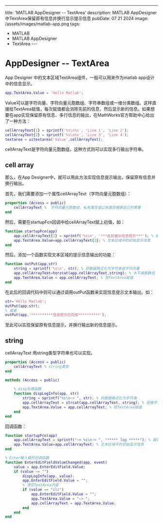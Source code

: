 ---
title: 'MATLAB AppDesigner -- TextArea'
description: MATLAB AppDesigner 中TextArea保留原有信息并换行显示提示信息
pubDate: 07 21 2024
image: /assets/images/matlab-app.png
tags:
  - MATLAB
  - MATLAB AppDesigner
  - TextArea
---​

# AppDesigner -- TextArea
App Designer 中的文本区域TextArea组件，一般可以用来作为matlab app设计中的信息显示。

```matlab
app.TextArea.Value = 'Hello Matlab';
```
Value可以是字符向量、字符向量元胞数组、字符串数组或一维分类数组。这样直接给TextArea赋值，每次赋值都会消除先前的信息，然后显示新的信息。如果想要在app实现保留原有信息、多行信息的输出，在MathWorks官方帮助中心给出了一种方法：
```matlab
cellArrayText{1} = sprintf('%s\n%s', 'Line 1', 'Line 2');
cellArrayText{2} = sprintf('%s\n%s', 'Line 3', 'Line 4');
textarea = uitextarea('Value',cellArrayText);
```
cellArrayText是字符向量元胞数组，这种方式则可以实现多行输出字符串。

## cell array
那么，在App Designer中，就可以用此方法实现信息提示输出，保留原有信息并换行输出。

首先，我们需要添加一个属性cellArrayText（字符向量元胞数组）：
```matlab
properties (Access = public)
    cellArrayText %  字符向量元胞数组，私有属性或公有属性根据自己的需要
end
```
然后，需要在startupFcn回调中给cellArrayText赋上初值，如：
```matlab
function startupFcn(app)
    app.cellArrayText{1} = sprintf('%s\n', '***此处输出信息提示***'); % 赋初值
    app.TextArea.Value=app.cellArrayText{1}; % 文本区域中的初始显示信息
end
```
然后，添加一个函数实现文本区域的提示信息输出的功能：
```matlab
function outPut(app,str)
    string = sprintf('%s\n', str); % 将数据格式化为字符串或字符向量
    app.cellArrayText=horzcat(app.cellArrayText,string); % 水平串联数组
    app.TextArea.Value = app.cellArrayText; % 给TextArea赋值
end
```
在此后的回调代码中则可以通过调用outPut函数来实现信息提示文本输出。如：
```matlab
str='Hello Matlab';
outPut(app,str);
% 或者
outPut(app,'**********信息提示已完成**********');
```
至此可以实现保留原有信息提示，并换行输出新的信息提示。

## string
cellArrayText 用string类型字符串也可以实现。
```matlab
properties (Access = public)
    cellArrayText % string类型
end

methods (Access = public)
    
    % disp处理函数
    function dispLogInfo(app, str)
        string = sprintf("%s\n~> ", str); % 将数据格式化为字符串
        app.cellArrayText = strcat(app.cellArrayText, string); % 连接字符串
        app.TextArea.Value = app.cellArrayText; % 给TextArea赋值
    end
end
```
回调函数：
```matlab
function startupFcn(app)
    app.cellArrayText = sprintf("~> %s\n~> ", "***** log *****"); % 赋初值
    app.TextArea.Value=app.cellArrayText; % 文本区域中的初始显示信息
end

% Enter输入框的回调函数
function EnterEditFieldValueChanged(app, event)
    value = app.EnterEditField.Value;
    if (value ~= "")
        dispLogInfo(app, value);
        app.EnterEditField.Value = "";
        % 清空TextArea内容
        if (value == "clc")
            app.EnterEditField.Value = "";
            app.TextArea.Value = "~> ";
            app.cellArrayText = app.TextArea.Value;
        end
    end
end
```
